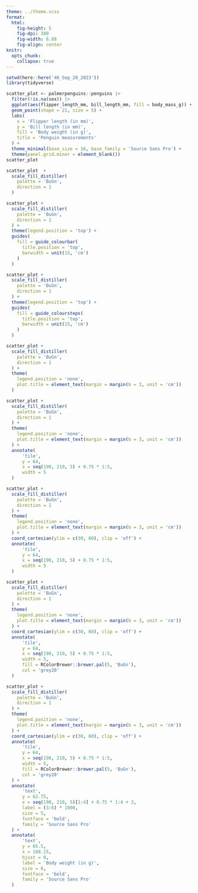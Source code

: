 ```yaml
---
theme: ../theme.scss
format: 
  html: 
    fig-height: 5
    fig-dpi: 300
    fig-width: 8.88
    fig-align: center
knitr: 
  opts_chunk: 
    collapse: true
---
```


```r
setwd(here::here('46_Sep_20_2023'))
library(tidyverse)
```

```r
scatter_plot <- palmerpenguins::penguins |> 
  filter(!is.na(sex)) |> 
  ggplot(aes(flipper_length_mm, bill_length_mm, fill = body_mass_g)) +
  geom_point(shape = 21, size = 5) +
  labs(
    x = 'Flipper length (in mm)',
    y = 'Bill length (in mm)',
    fill = 'Body weight (in g)',
    title = 'Penguin measurements'
  ) +
  theme_minimal(base_size = 16, base_family = 'Source Sans Pro') +
  theme(panel.grid.minor = element_blank()) 
scatter_plot
```



```r
scatter_plot  +
  scale_fill_distiller(
    palette = 'BuGn',
    direction = 1
  ) 
```


```r
scatter_plot +
  scale_fill_distiller(
    palette = 'BuGn',
    direction = 1
  ) + 
  theme(legend.position = 'top') +
  guides(
    fill = guide_colourbar(
      title.position = 'top',
      barwidth = unit(15, 'cm')
    )
  )
```



```r
scatter_plot +
  scale_fill_distiller(
    palette = 'BuGn',
    direction = 1
  ) + 
  theme(legend.position = 'top') +
  guides(
    fill = guide_coloursteps(
      title.position = 'top',
      barwidth = unit(15, 'cm')
    )
  )
```


```r
scatter_plot +
  scale_fill_distiller(
    palette = 'BuGn',
    direction = 1
  ) +
  theme(
    legend.position = 'none',
    plot.title = element_text(margin = margin(b = 3, unit = 'cm'))
  ) 
```




```r
scatter_plot +
  scale_fill_distiller(
    palette = 'BuGn',
    direction = 1
  ) +
  theme(
    legend.position = 'none',
    plot.title = element_text(margin = margin(b = 3, unit = 'cm'))
  ) +
  annotate(
      'tile',
      y = 64,
      x = seq(190, 210, 5) + 0.75 * 1:5,
      width = 5
  )
```


```r
scatter_plot +
  scale_fill_distiller(
    palette = 'BuGn',
    direction = 1
  ) +
  theme(
    legend.position = 'none',
    plot.title = element_text(margin = margin(b = 3, unit = 'cm'))
  ) +
  coord_cartesian(ylim = c(30, 60), clip = 'off') +
  annotate(
      'tile',
      y = 64,
      x = seq(190, 210, 5) + 0.75 * 1:5,
      width = 5
  )
```



```r
scatter_plot +
  scale_fill_distiller(
    palette = 'BuGn',
    direction = 1
  ) +
  theme(
    legend.position = 'none',
    plot.title = element_text(margin = margin(b = 3, unit = 'cm'))
  ) +
  coord_cartesian(ylim = c(30, 60), clip = 'off') +
  annotate(
      'tile',
      y = 64,
      x = seq(190, 210, 5) + 0.75 * 1:5,
      width = 5,
      fill = RColorBrewer::brewer.pal(5, 'BuGn'),
      col = 'grey20'
  )
```


```r
scatter_plot +
  scale_fill_distiller(
    palette = 'BuGn',
    direction = 1
  ) +
  theme(
    legend.position = 'none',
    plot.title = element_text(margin = margin(b = 3, unit = 'cm'))
  ) +
  coord_cartesian(ylim = c(30, 60), clip = 'off') +
  annotate(
      'tile',
      y = 64,
      x = seq(190, 210, 5) + 0.75 * 1:5,
      width = 5,
      fill = RColorBrewer::brewer.pal(5, 'BuGn'),
      col = 'grey20'
  ) +
  annotate(
      'text',
      y = 62.75,
      x = seq(190, 210, 5)[1:4] + 0.75 * 1:4 + 3,
      label = (3:6) * 1000,
      size = 5,
      fontface = 'bold',
      family = 'Source Sans Pro'
  ) +
  annotate(
      'text',
      y = 65.5,
      x = 188.15,
      hjust = 0,
      label = 'Body weight (in g)',
      size = 6,
      fontface = 'bold',
      family = 'Source Sans Pro'
  ) 
```


